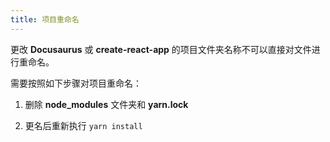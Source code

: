 ```yaml
---
title: 项目重命名
---
```


更改 **Docusaurus** 或 **create-react-app** 的项目文件夹名称不可以直接对文件进行重命名。

需要按照如下步骤对项目重命名：

1. 删除 **node_modules** 文件夹和 **yarn.lock**

2. 更名后重新执行 `yarn install`
